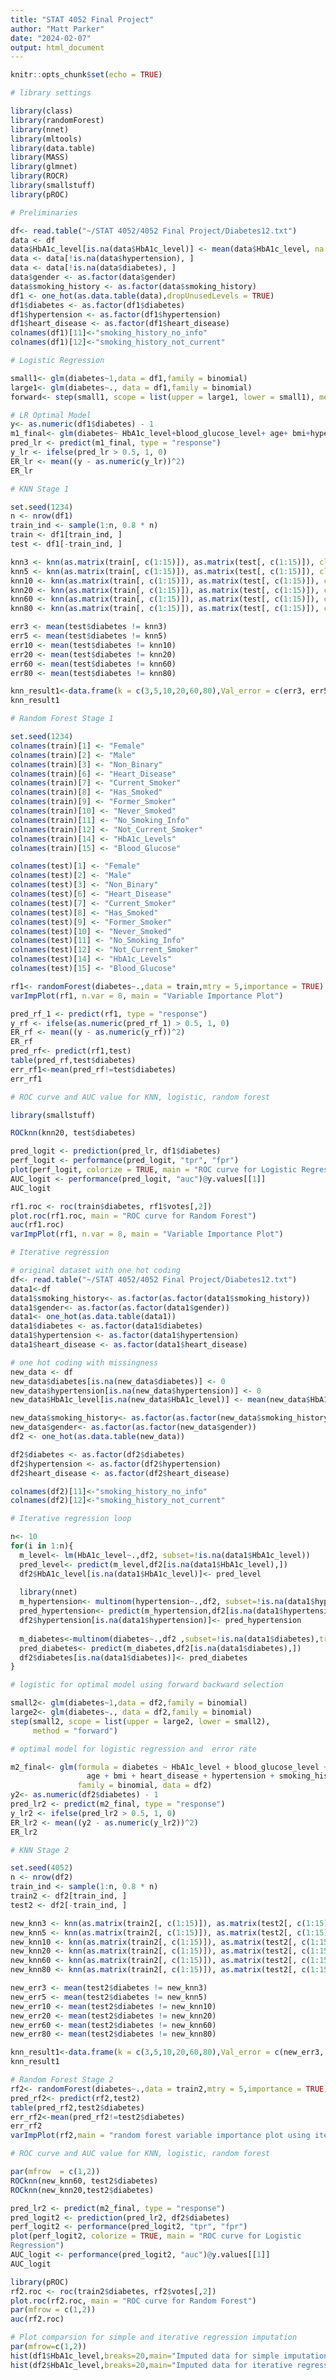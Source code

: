 ```yaml
---
title: "STAT 4052 Final Project"
author: "Matt Parker"
date: "2024-02-07"
output: html_document
---
```


```r
knitr::opts_chunk$set(echo = TRUE)
```

```r
# library settings

library(class)
library(randomForest)
library(nnet)
library(mltools)
library(data.table)
library(MASS)
library(glmnet)
library(ROCR)
library(smallstuff)
library(pROC)
```

```r
# Preliminaries

df<- read.table("~/STAT 4052/4052 Final Project/Diabetes12.txt")
data <- df
data$HbA1c_level[is.na(data$HbA1c_level)] <- mean(data$HbA1c_level, na.rm = TRUE)
data <- data[!is.na(data$hypertension), ]
data <- data[!is.na(data$diabetes), ]
data$gender <- as.factor(data$gender)
data$smoking_history <- as.factor(data$smoking_history)
df1 <- one_hot(as.data.table(data),dropUnusedLevels = TRUE)
df1$diabetes <- as.factor(df1$diabetes)
df1$hypertension <- as.factor(df1$hypertension)
df1$heart_disease <- as.factor(df1$heart_disease)
colnames(df1)[11]<-"smoking_history_no_info"
colnames(df1)[12]<-"smoking_history_not_current"
```


```r
# Logistic Regression

small1<- glm(diabetes~1,data = df1,family = binomial)
large1<- glm(diabetes~., data = df1,family = binomial)
forward<- step(small1, scope = list(upper = large1, lower = small1), method = "forward")
```


```r
# LR Optimal Model             
y<- as.numeric(df1$diabetes) - 1
m1_final<- glm(diabetes~ HbA1c_level+blood_glucose_level+ age+ bmi+hypertension+heart_disease +smoking_history_no_info+ gender_Male+smoking_history_ever,data = df1,family = binomial )
pred_lr <- predict(m1_final, type = "response")
y_lr <- ifelse(pred_lr > 0.5, 1, 0)
ER_lr <- mean((y - as.numeric(y_lr))^2)
ER_lr    
```


```r
# KNN Stage 1

set.seed(1234)
n <- nrow(df1)
train_ind <- sample(1:n, 0.8 * n)
train <- df1[train_ind, ]
test <- df1[-train_ind, ]

knn3 <- knn(as.matrix(train[, c(1:15)]), as.matrix(test[, c(1:15)]), cl = train$diabetes, k = 3, prob = TRUE)
knn5 <- knn(as.matrix(train[, c(1:15)]), as.matrix(test[, c(1:15)]), cl = train$diabetes, k = 5, prob = TRUE)
knn10 <- knn(as.matrix(train[, c(1:15)]), as.matrix(test[, c(1:15)]), cl = train$diabetes, k = 10, prob = TRUE)
knn20 <- knn(as.matrix(train[, c(1:15)]), as.matrix(test[, c(1:15)]), cl = train$diabetes, k = 20, prob = TRUE)
knn60 <- knn(as.matrix(train[, c(1:15)]), as.matrix(test[, c(1:15)]), cl = train$diabetes, k = 60, prob = TRUE)
knn80 <- knn(as.matrix(train[, c(1:15)]), as.matrix(test[, c(1:15)]), cl = train$diabetes, k = 80, prob = TRUE)

err3 <- mean(test$diabetes != knn3)
err5 <- mean(test$diabetes != knn5)
err10 <- mean(test$diabetes != knn10)
err20 <- mean(test$diabetes != knn20)
err60 <- mean(test$diabetes != knn60)
err80 <- mean(test$diabetes != knn80)

knn_result1<-data.frame(k = c(3,5,10,20,60,80),Val_error = c(err3, err5, err10, err20, err60, err80))
knn_result1     
```


```r
# Random Forest Stage 1

set.seed(1234)
colnames(train)[1] <- "Female"
colnames(train)[2] <- "Male"
colnames(train)[3] <- "Non_Binary"
colnames(train)[6] <- "Heart_Disease"
colnames(train)[7] <- "Current_Smoker"
colnames(train)[8] <- "Has_Smoked"
colnames(train)[9] <- "Former_Smoker"
colnames(train)[10] <- "Never_Smoked"
colnames(train)[11] <- "No_Smoking_Info"
colnames(train)[12] <- "Not_Current_Smoker"
colnames(train)[14] <- "HbA1c_Levels"
colnames(train)[15] <- "Blood_Glucose"

colnames(test)[1] <- "Female"
colnames(test)[2] <- "Male"
colnames(test)[3] <- "Non_Binary"
colnames(test)[6] <- "Heart_Disease"
colnames(test)[7] <- "Current_Smoker"
colnames(test)[8] <- "Has_Smoked"
colnames(test)[9] <- "Former_Smoker"
colnames(test)[10] <- "Never_Smoked"
colnames(test)[11] <- "No_Smoking_Info"
colnames(test)[12] <- "Not_Current_Smoker"
colnames(test)[14] <- "HbA1c_Levels"
colnames(test)[15] <- "Blood_Glucose"

rf1<- randomForest(diabetes~.,data = train,mtry = 5,importance = TRUE)
varImpPlot(rf1, n.var = 8, main = "Variable Importance Plot")

pred_rf_1 <- predict(rf1, type = "response")
y_rf <- ifelse(as.numeric(pred_rf_1) > 0.5, 1, 0)
ER_rf <- mean((y - as.numeric(y_rf))^2)
ER_rf
pred_rf<- predict(rf1,test)
table(pred_rf,test$diabetes)
err_rf1<-mean(pred_rf!=test$diabetes)
err_rf1
```


```r
# ROC curve and AUC value for KNN, logistic, random forest

library(smallstuff)

ROCknn(knn20, test$diabetes)

pred_logit <- prediction(pred_lr, df1$diabetes)
perf_logit <- performance(pred_logit, "tpr", "fpr")
plot(perf_logit, colorize = TRUE, main = "ROC curve for Logistic Regression")
AUC_logit <- performance(pred_logit, "auc")@y.values[[1]]
AUC_logit

rf1.roc <- roc(train$diabetes, rf1$votes[,2])
plot.roc(rf1.roc, main = "ROC curve for Random Forest")
auc(rf1.roc)
varImpPlot(rf1, n.var = 8, main = "Variable Importance Plot")
```


```r
# Iterative regression

# original dataset with one hot coding 
df<- read.table("~/STAT 4052/4052 Final Project/Diabetes12.txt")
data1<-df
data1$smoking_history<- as.factor(as.factor(data1$smoking_history))
data1$gender<- as.factor(as.factor(data1$gender))
data1<- one_hot(as.data.table(data1))
data1$diabetes <- as.factor(data1$diabetes)
data1$hypertension <- as.factor(data1$hypertension)
data1$heart_disease <- as.factor(data1$heart_disease)

# one hot coding with missingness
new_data <- df
new_data$diabetes[is.na(new_data$diabetes)] <- 0
new_data$hypertension[is.na(new_data$hypertension)] <- 0
new_data$HbA1c_level[is.na(new_data$HbA1c_level)] <- mean(new_data$HbA1c_level,na.rm= TRUE)

new_data$smoking_history<- as.factor(as.factor(new_data$smoking_history))
new_data$gender<- as.factor(as.factor(new_data$gender))
df2 <- one_hot(as.data.table(new_data))

df2$diabetes <- as.factor(df2$diabetes)
df2$hypertension <- as.factor(df2$hypertension)
df2$heart_disease <- as.factor(df2$heart_disease)

colnames(df2)[11]<-"smoking_history_no_info"
colnames(df2)[12]<-"smoking_history_not_current"
```


```r
# Iterative regression loop

n<- 10
for(i in 1:n){
  m_level<- lm(HbA1c_level~.,df2, subset=!is.na(data1$HbA1c_level))
  pred_level<- predict(m_level,df2[is.na(data1$HbA1c_level),])
  df2$HbA1c_level[is.na(data1$HbA1c_level)]<- pred_level
  
  library(nnet)
  m_hypertension<- multinom(hypertension~.,df2, subset=!is.na(data1$hypertension),trace = FALSE)
  pred_hypertension<- predict(m_hypertension,df2[is.na(data1$hypertension),])
  df2$hypertension[is.na(data1$hypertension)]<- pred_hypertension
  
  m_diabetes<-multinom(diabetes~.,df2 ,subset=!is.na(data1$diabetes),trace=FALSE)
  pred_diabetes<- predict(m_diabetes,df2[is.na(data1$diabetes),])
  df2$diabetes[is.na(data1$diabetes)]<- pred_diabetes
}
```


```r
# logistic for optimal model using forward backward selection

small2<- glm(diabetes~1,data = df2,family = binomial)
large2<- glm(diabetes~., data = df2,family = binomial)
step(small2, scope = list(upper = large2, lower = small2), 
     method = "forward")
```


```r
# optimal model for logistic regression and  error rate

m2_final<- glm(formula = diabetes ~ HbA1c_level + blood_glucose_level + 
                 age + bmi + heart_disease + hypertension + smoking_history_no_info, 
               family = binomial, data = df2)
y2<- as.numeric(df2$diabetes) - 1
pred_lr2 <- predict(m2_final, type = "response")
y_lr2 <- ifelse(pred_lr2 > 0.5, 1, 0)
ER_lr2 <- mean((y2 - as.numeric(y_lr2))^2)
ER_lr2
```


```r
# KNN Stage 2

set.seed(4052)
n <- nrow(df2)
train_ind <- sample(1:n, 0.8 * n)
train2 <- df2[train_ind, ]
test2 <- df2[-train_ind, ]

new_knn3 <- knn(as.matrix(train2[, c(1:15)]), as.matrix(test2[, c(1:15)]), cl = train2$diabetes, k = 3, prob = TRUE)
new_knn5 <- knn(as.matrix(train2[, c(1:15)]), as.matrix(test2[, c(1:15)]), cl = train2$diabetes, k = 5,prob = TRUE)
new_knn10 <- knn(as.matrix(train2[, c(1:15)]), as.matrix(test2[, c(1:15)]), cl = train2$diabetes, k = 10,prob = TRUE)
new_knn20 <- knn(as.matrix(train2[, c(1:15)]), as.matrix(test2[, c(1:15)]), cl = train2$diabetes, k = 20,prob = TRUE)
new_knn60 <- knn(as.matrix(train2[, c(1:15)]), as.matrix(test2[, c(1:15)]), cl = train2$diabetes, k = 60,prob = TRUE)
new_knn80 <- knn(as.matrix(train2[, c(1:15)]), as.matrix(test2[, c(1:15)]), cl = train2$diabetes, k = 80,prob = TRUE)

new_err3 <- mean(test2$diabetes != new_knn3)
new_err5 <- mean(test2$diabetes != new_knn5)
new_err10 <- mean(test2$diabetes != new_knn10)
new_err20 <- mean(test2$diabetes != new_knn20)
new_err60 <- mean(test2$diabetes != new_knn60)
new_err80 <- mean(test2$diabetes != new_knn80)

knn_result1<-data.frame(k = c(3,5,10,20,60,80),Val_error = c(new_err3, new_err5, new_err10,new_err20,new_err60,new_err80))
knn_result1
```


```r
# Random Forest Stage 2
rf2<- randomForest(diabetes~.,data = train2,mtry = 5,importance = TRUE)
pred_rf2<- predict(rf2,test2)
table(pred_rf2,test2$diabetes)
err_rf2<-mean(pred_rf2!=test2$diabetes)
err_rf2
varImpPlot(rf2,main = "random forest variable importance plot using iterative regression")
```


```r
# ROC curve and AUC value for KNN, logistic, random forest

par(mfrow  = c(1,2))
ROCknn(new_knn60, test2$diabetes)
ROCknn(new_knn20,test2$diabetes)

pred_lr2 <- predict(m2_final, type = "response")
pred_logit2 <- prediction(pred_lr2, df2$diabetes)
perf_logit2 <- performance(pred_logit2, "tpr", "fpr")
plot(perf_logit2, colorize = TRUE, main = "ROC curve for Logistic
Regression")
AUC_logit <- performance(pred_logit2, "auc")@y.values[[1]]
AUC_logit

library(pROC)
rf2.roc <- roc(train2$diabetes, rf2$votes[,2])
plot.roc(rf2.roc, main = "ROC curve for Random Forest")
par(mfrow = c(1,2))
auc(rf2.roc)
```


```r
# Plot comparsion for simple and iterative regression imputation
par(mfrow=c(1,2))
hist(df1$HbA1c_level,breaks=20,main="Imputed data for simple imputation for hbA1c level",xlab="HbA1c level",freq=FALSE)
hist(df2$HbA1c_level,breaks=20,main="Imputed data for iterative regression hbA1c level",xlab="HbA1c level",freq=FALSE)
```

